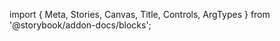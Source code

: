 ﻿import { Meta, Stories, Canvas, Title, Controls, ArgTypes } from '@storybook/addon-docs/blocks';

<Meta of={DialogStories} />
<Title />

A simple dialog contains two key components, the trigger and the content.

The content is further divided into 3 'rows'. The top - header; middle; bottom - footer.

For the header and content, we have styled text components ready.

> Unlike components such as the 'Card' components, the root dialog component
> houses both the trigger and the flyout.
>
> For this reason, you see the 'DialogContent' referring to the whole flyout,
> and it also wraps the header and title etc.
> In the 'Card' components, the 'Card' component wraps the contents, and the
> Content component refers to the body content area.

```fsharp
Dialog() {
    DialogTrigger() {
        "Click me!"
    }
    DialogContent() {
        DialogHeader() {
            DialogTitle() {
                "Title"
            }
            "Other header content"
        }
        DialogDescription() {
            "Description"
        }
        DialogFooter() {
            "Dialog footer"
        }
    }
}
```

Typically, the footer would be used for buttons and actions.

<Canvas of={DialogStories.Default} sourceState={"none"} layout={"centered"} withToolbar={true} />
<Controls />

### DialogTrigger

<ArgTypes of={TriggerStories} />

### DialogContent

<ArgTypes of={ContentStories} />

### DialogHeader

<ArgTypes of={HeaderStories} />

### DialogTitle

<ArgTypes of={TitleStories} />

### DialogDescription

<ArgTypes of={DescriptionStories} />

### DialogFooter

<ArgTypes of={FooterStories} />

